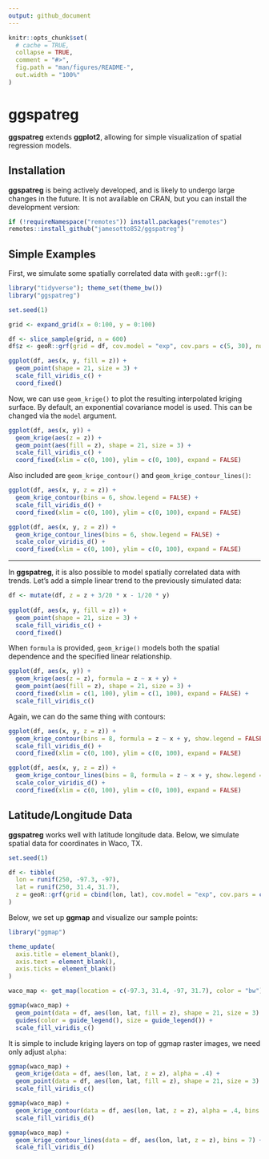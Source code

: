 ```yaml
---
output: github_document
---
```


<!-- README.md is generated from README.Rmd. Please edit that file -->

```r
knitr::opts_chunk$set(
  # cache = TRUE,
  collapse = TRUE,
  comment = "#>",
  fig.path = "man/figures/README-",
  out.width = "100%"
)
```

# ggspatreg

<!-- badges: start -->
<!-- badges: end -->

**ggspatreg** extends **ggplot2**, allowing for simple visualization of spatial regression models.


## Installation

**ggspatreg** is being actively developed, and is likely to undergo large changes in the future.
It is not available on CRAN, but you can install the development version:

``` r
if (!requireNamespace("remotes")) install.packages("remotes")
remotes::install_github("jamesotto852/ggspatreg")
```

## Simple Examples

First, we simulate some spatially correlated data with `geoR::grf()`:
```r
library("tidyverse"); theme_set(theme_bw())
library("ggspatreg")

set.seed(1)

grid <- expand_grid(x = 0:100, y = 0:100) 

df <- slice_sample(grid, n = 600) 
df$z <- geoR::grf(grid = df, cov.model = "exp", cov.pars = c(5, 30), nugget = 1)$data

ggplot(df, aes(x, y, fill = z)) +
  geom_point(shape = 21, size = 3) +
  scale_fill_viridis_c() +
  coord_fixed()
```

Now, we can use `geom_krige()` to plot the resulting interpolated kriging surface.
By default, an exponential covariance model is used.
This can be changed via the `model` argument.
```r
ggplot(df, aes(x, y)) +
  geom_krige(aes(z = z)) +
  geom_point(aes(fill = z), shape = 21, size = 3) +
  scale_fill_viridis_c() +
  coord_fixed(xlim = c(0, 100), ylim = c(0, 100), expand = FALSE)
```

Also included are `geom_krige_contour()` and `geom_krige_contour_lines()`:
```r
ggplot(df, aes(x, y, z = z)) +
  geom_krige_contour(bins = 6, show.legend = FALSE) +
  scale_fill_viridis_d() +
  coord_fixed(xlim = c(0, 100), ylim = c(0, 100), expand = FALSE)

ggplot(df, aes(x, y, z = z)) +
  geom_krige_contour_lines(bins = 6, show.legend = FALSE) +
  scale_color_viridis_d() +
  coord_fixed(xlim = c(0, 100), ylim = c(0, 100), expand = FALSE)
```

***

In **ggspatreg**, it is also possible to model spatially correlated data with trends.
Let's add a simple linear trend to the previously simulated data:
```r
df <- mutate(df, z = z + 3/20 * x - 1/20 * y)
  
ggplot(df, aes(x, y, fill = z)) +
  geom_point(shape = 21, size = 3) +
  scale_fill_viridis_c() +
  coord_fixed()
```

When `formula` is provided, `geom_krige()` models both the spatial dependence and the specified linear relationship.
```r
ggplot(df, aes(x, y)) +
  geom_krige(aes(z = z), formula = z ~ x + y) +
  geom_point(aes(fill = z), shape = 21, size = 3) +
  coord_fixed(xlim = c(1, 100), ylim = c(1, 100), expand = FALSE) +
  scale_fill_viridis_c()
```

Again, we can do the same thing with contours:
```r
ggplot(df, aes(x, y, z = z)) +
  geom_krige_contour(bins = 8, formula = z ~ x + y, show.legend = FALSE) +
  scale_fill_viridis_d() +
  coord_fixed(xlim = c(0, 100), ylim = c(0, 100), expand = FALSE)

ggplot(df, aes(x, y, z = z)) +
  geom_krige_contour_lines(bins = 8, formula = z ~ x + y, show.legend = FALSE) +
  scale_color_viridis_d() +
  coord_fixed(xlim = c(0, 100), ylim = c(0, 100), expand = FALSE)
```

## Latitude/Longitude Data

**ggspatreg** works well with latitude longitude data.
Below, we simulate spatial data for coordinates in Waco, TX.

```r
set.seed(1)

df <- tibble(
  lon = runif(250, -97.3, -97),
  lat = runif(250, 31.4, 31.7),
  z = geoR::grf(grid = cbind(lon, lat), cov.model = "exp", cov.pars = c(3, .1), nugget = 1)$data
) 
```

Below, we set up **ggmap** and visualize our sample points:
```r
library("ggmap")

theme_update(
  axis.title = element_blank(),
  axis.text = element_blank(),
  axis.ticks = element_blank() 
)

waco_map <- get_map(location = c(-97.3, 31.4, -97, 31.7), color = "bw")

ggmap(waco_map) +
  geom_point(data = df, aes(lon, lat, fill = z), shape = 21, size = 3) +
  guides(color = guide_legend(), size = guide_legend()) +
  scale_fill_viridis_c()
```

It is simple to include kriging layers on top of ggmap raster images, we need only adjust `alpha`:
```r
ggmap(waco_map) +
  geom_krige(data = df, aes(lon, lat, z = z), alpha = .4) +
  geom_point(data = df, aes(lon, lat, fill = z), shape = 21, size = 3) +
  scale_fill_viridis_c()

ggmap(waco_map) +
  geom_krige_contour(data = df, aes(lon, lat, z = z), alpha = .4, bins = 7) +
  scale_fill_viridis_d()

ggmap(waco_map) +
  geom_krige_contour_lines(data = df, aes(lon, lat, z = z), bins = 7) +
  scale_fill_viridis_d()
```


